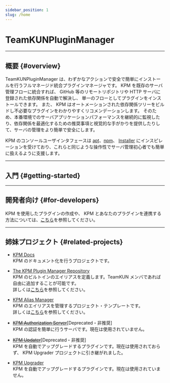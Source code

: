 ```yaml
---
sidebar_position: 1
slug: /home
---
```



# TeamKUNPluginManager

---

## 概要 {#overview}

TeamKUNPluginManager は、わずかなアクションで安全で簡単にインストールを行うフルマネージド統合プラグインマネージャです。
KPM を既存のサーバ管理フローに統合すれば、 GitHub 等のリモートリポジトリや HTTP サーバに登録された依存関係を自動で解決し、 単一のフローとしてプラグインをインストールできます。
また、 KPM はオートメーションされた依存関係ツリーをビルドし不必要なプラグインをわかりやすくリコメンデーションします。
そのため、本番環境でのサーバアプリケーションパフォーマンスを継続的に監視したり、依存関係を最適化するための推奨事項と視覚的な手がかりを提供したりして、サーバの管理をより簡単で安全にします。


KPM のコンソールユーザインタフェースは [apt](https://salsa.debian.org/apt-team/apt)、[npm](https://github.com/npm/cli)、
[Installer](https://dev.bukkit.org/projects/plugin-installer) にインスピレーションを受けており、これらと同じような操作性でサーバ管理初心者でも簡単に扱えるように支援します。

---

## 入門 {#getting-started}

<BelowDocument docId="use-kpm/getting-started/install" />

---

## 開発者向け {#for-developers}

KPM を使用したプラグインの作成や、 KPM とあなたのプラグインを連携する方法については、[こちら](/dev-docs/home)を参照してください。

---

## 姉妹プロジェクト {#related-projects}

- [KPM Docs](https://github.com/TeamKUN/KPMDocs)  
  KPM のドキュメント化を行うプロジェクトです。

- [The KPM Plugin Manager Repository](https://github.com/TeamKUN/PluginManagerRepository)  
  KPM のビルトインのエイリアスを定義します。TeamKUN メンバであれば自由に追加することが可能です。  
  詳しくは[こちら](use-kpm/features/alias/create/#%E3%82%A8%E3%82%A4%E3%83%AA%E3%82%A2%E3%82%B9%E3%81%AE%E8%BF%BD%E5%8A%A0)を参照してください。

- [KPM Alias Manager](https://github.com/TeamKUN/KPMAliasManager)  
  KPM のエイリアスを管理するプロジェクト・テンプレートです。  
  詳しくは[こちら](use-kpm/features/alias/create/#%E3%82%A8%E3%82%A4%E3%83%AA%E3%82%A2%E3%82%B9%E3%81%AE%E8%BF%BD%E5%8A%A0)を参照してください。

- ~~[KPM Authorization Server](https://github.com/TeamKun/KPMAuthorizeServer)~~\[Deprecated・非推奨\]  
  KPM の認証を簡単に行うサーバです。現在は使用されていません。

- ~~[KPM Updater](https://github.com/TeamKUN/KPMUpdater)~~\[Deprecated・非推奨\]  
  KPM を自動でアップグレードするプラグインです。現在は使用されておらず、 KPM Upgrader プロジェクトに引き継がれました。

- [KPM Upgrader](https://github.com/TeamKUN/KPMUpdgrader)  
KPM を自動でアップグレードするプラグインです。現在は使用されていません。

<Since version="v3" />
